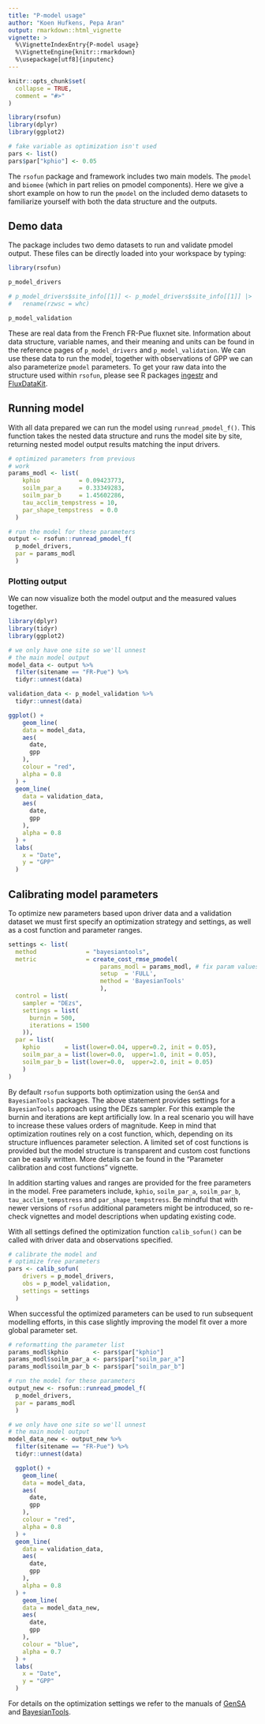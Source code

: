 ```yaml
---
title: "P-model usage"
author: "Koen Hufkens, Pepa Aran"
output: rmarkdown::html_vignette
vignette: >
  %\VignetteIndexEntry{P-model usage}
  %\VignetteEngine{knitr::rmarkdown}
  %\usepackage[utf8]{inputenc}
---
```


```r
knitr::opts_chunk$set(
  collapse = TRUE,
  comment = "#>"
)

library(rsofun)
library(dplyr)
library(ggplot2)

# fake variable as optimization isn't used
pars <- list()
pars$par["kphio"] <- 0.05
```

The `rsofun` package and framework includes two main models. The `pmodel` and `biomee` (which in part relies on pmodel components). Here we give a short example on how to run the `pmodel` on the included demo datasets to familiarize yourself with both the data structure and the outputs.

## Demo data

The package includes two demo datasets to run and validate pmodel output. These files can be directly loaded into your workspace by typing:

```r
library(rsofun)

p_model_drivers

# p_model_drivers$site_info[[1]] <- p_model_drivers$site_info[[1]] |> 
#   rename(rzwsc = whc)

p_model_validation
```

These are real data from the French FR-Pue fluxnet site. Information about data structure, variable names, and their meaning and units can be found in the reference pages of `p_model_drivers` and `p_model_validation`. We can use these data to run the model, together with observations of GPP we can also parameterize `pmodel` parameters. To get your raw data into the structure used within `rsofun`, please see R packages [ingestr](https://github.com/computationales/ingestr) and [FluxDataKit](https://github.com/computationales/FluxDataKit).

## Running model

With all data prepared we can run the model using `runread_pmodel_f()`. This function takes the nested data structure and runs the model site by site, returning nested model output results matching the input drivers.

```r

# optimized parameters from previous
# work
params_modl <- list(
    kphio           = 0.09423773,
    soilm_par_a     = 0.33349283,
    soilm_par_b     = 1.45602286,
    tau_acclim_tempstress = 10,
    par_shape_tempstress  = 0.0
  )

# run the model for these parameters
output <- rsofun::runread_pmodel_f(
  p_model_drivers,
  par = params_modl
  )
```

### Plotting output

We can now visualize both the model output and the measured values together.

```r
library(dplyr)
library(tidyr)
library(ggplot2)

# we only have one site so we'll unnest
# the main model output
model_data <- output %>%
  filter(sitename == "FR-Pue") %>%
  tidyr::unnest(data)

validation_data <- p_model_validation %>%
  tidyr::unnest(data)

ggplot() +
    geom_line(
    data = model_data,
    aes(
      date,
      gpp
    ),
    colour = "red",
    alpha = 0.8
  ) +
  geom_line(
    data = validation_data,
    aes(
      date,
      gpp
    ),
    alpha = 0.8
  ) +
  labs(
    x = "Date",
    y = "GPP"
  )
```

## Calibrating model parameters

To optimize new parameters based upon driver data and a validation dataset we must first specify an optimization strategy and settings, as well as a cost function and parameter ranges.

```r
settings <- list(
  method              = "bayesiantools",
  metric              = create_cost_rmse_pmodel(
                          params_modl = params_modl, # fix param values
                          setup  = 'FULL',
                          method = 'BayesianTools'
                          ),
  control = list(
    sampler = "DEzs",
    settings = list(
      burnin = 500,
      iterations = 1500
    )),
  par = list(
    kphio       = list(lower=0.04, upper=0.2, init = 0.05),
    soilm_par_a = list(lower=0.0,  upper=1.0, init = 0.05),
    soilm_par_b = list(lower=0.0,  upper=2.0, init = 0.05)
    )
)
```

By default `rsofun` supports both optimization using the `GenSA` and `BayesianTools` packages. The above statement provides settings for a `BayesianTools` approach using the DEzs sampler. For this example the burnin and iterations are kept artificially low. In a real scenario you will have to increase these values orders of magnitude. Keep in mind that optimization routines rely on a cost function, which, depending on its structure influences parameter selection. A limited set of cost functions is provided but the model structure is transparent and custom cost functions can be easily written. More details can be found in the "Parameter calibration and cost functions" vignette.

In addition starting values and ranges are provided for the free parameters in the model. Free parameters include, `kphio`, `soilm_par_a`, `soilm_par_b`, `tau_acclim_tempstress` and `par_shape_tempstress`. Be mindful that with newer versions of `rsofun` additional parameters might be introduced, so re-check vignettes and model descriptions when updating existing code.

With all settings defined the optimization function `calib_sofun()` can be called with driver data and observations specified.

```r
# calibrate the model and
# optimize free parameters
pars <- calib_sofun(
    drivers = p_model_drivers,  
    obs = p_model_validation,
    settings = settings
  )
```

When successful the optimized parameters can be used to run subsequent modelling efforts, in this case slightly improving the model fit over a more global parameter set.

```r
# reformatting the parameter list
params_modl$kphio       <- pars$par["kphio"]
params_modl$soilm_par_a <- pars$par["soilm_par_a"]
params_modl$soilm_par_b <- pars$par["soilm_par_b"]

# run the model for these parameters
output_new <- rsofun::runread_pmodel_f(
  p_model_drivers,
  par = params_modl
  )

# we only have one site so we'll unnest
# the main model output
model_data_new <- output_new %>%
  filter(sitename == "FR-Pue") %>%
  tidyr::unnest(data)

  ggplot() +
    geom_line(
    data = model_data,
    aes(
      date,
      gpp
    ),
    colour = "red",
    alpha = 0.8
  ) +
  geom_line(
    data = validation_data,
    aes(
      date,
      gpp
    ),
    alpha = 0.8
  ) +
    geom_line(
    data = model_data_new,
    aes(
      date,
      gpp
    ),
    colour = "blue",
    alpha = 0.7
  ) +
  labs(
    x = "Date",
    y = "GPP"
  )
```

For details on the optimization settings we refer to the manuals of [GenSA](https://cran.r-project.org/package=GenSA) and [BayesianTools](https://github.com/florianhartig/BayesianTools).
